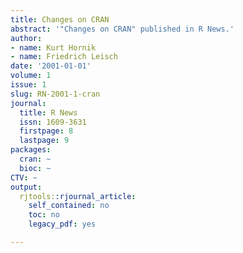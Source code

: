 ```yaml
---
title: Changes on CRAN
abstract: '"Changes on CRAN" published in R News.'
author:
- name: Kurt Hornik
- name: Friedrich Leisch
date: '2001-01-01'
volume: 1
issue: 1
slug: RN-2001-1-cran
journal:
  title: R News
  issn: 1609-3631
  firstpage: 8
  lastpage: 9
packages:
  cran: ~
  bioc: ~
CTV: ~
output:
  rjtools::rjournal_article:
    self_contained: no
    toc: no
    legacy_pdf: yes

---
```

